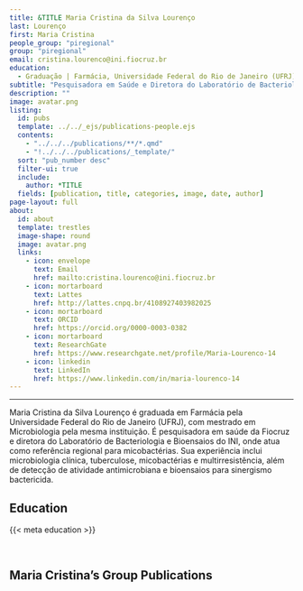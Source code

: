 ```yaml
---
title: &TITLE Maria Cristina da Silva Lourenço
last: Lourenço
first: Maria Cristina
people_group: "piregional"
group: "piregional"
email: cristina.lourenco@ini.fiocruz.br
education:
  - Graduação | Farmácia, Universidade Federal do Rio de Janeiro (UFRJ) (1977) <br> Mestrado <br> Microbiologia, Universidade Federal do Rio de Janeiro (UFRJ) (1998) <br> Especialização | Microbiologia Clínica, Universidade Federal do Rio de Janeiro (UFRJ)
subtitle: "Pesquisadora em Saúde e Diretora do Laboratório de Bacteriologia e Bioensaios do INI"
description: ""
image: avatar.png
listing:
  id: pubs
  template: ../../_ejs/publications-people.ejs
  contents:
    - "../../../publications/**/*.qmd"
    - "!../../../publications/_template/"
  sort: "pub_number desc"
  filter-ui: true
  include:
    author: *TITLE
  fields: [publication, title, categories, image, date, author]
page-layout: full
about:
  id: about
  template: trestles
  image-shape: round
  image: avatar.png
  links:
    - icon: envelope
      text: Email
      href: mailto:cristina.lourenco@ini.fiocruz.br
    - icon: mortarboard
      text: Lattes
      href: http://lattes.cnpq.br/4108927403982025
    - icon: mortarboard
      text: ORCID
      href: https://orcid.org/0000-0003-0382
    - icon: mortarboard
      text: ResearchGate
      href: https://www.researchgate.net/profile/Maria-Lourenco-14
    - icon: linkedin
      text: LinkedIn
      href: https://www.linkedin.com/in/maria-lourenco-14
---
```


<hr>

:::{#about}

Maria Cristina da Silva Lourenço é graduada em Farmácia pela Universidade Federal do Rio de Janeiro (UFRJ), com mestrado em Microbiologia pela mesma instituição. É pesquisadora em saúde da Fiocruz e diretora do Laboratório de Bacteriologia e Bioensaios do INI, onde atua como referência regional para micobactérias. Sua experiência inclui microbiologia clínica, tuberculose, micobactérias e multirresistência, além de detecção de atividade antimicrobiana e bioensaios para sinergismo bactericida.

## Education
{{< meta education >}}

<br>

:::

## Maria Cristina's Group Publications

:::{#pubs}
:::

